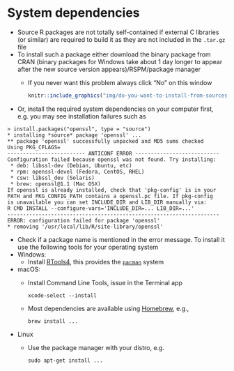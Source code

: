 # System dependencies

- Source R packages are not totally self-contained if external C libraries (or similar) are required to build it as they are not included in the `.tar.gz` file
- To install such a package either download the binary package from CRAN (binary packages for Windows take about 1 day longer to appear after the new source version appears)/RSPM/package manager
  - If you never want this problem always click "No" on this window  
    ```r
    knitr::include_graphics("img/do-you-want-to-install-from-sources.png")
    ```
- Or, install the required system dependencies on your computer first, e.g. you may see installation failures such as  
```
> install.packages("openssl", type = "source")
* installing *source* package 'openssl' ...
** package 'openssl' successfully unpacked and MD5 sums checked
Using PKG_CFLAGS=
------------------------- ANTICONF ERROR ---------------------------
Configuration failed because openssl was not found. Try installing:
 * deb: libssl-dev (Debian, Ubuntu, etc)
 * rpm: openssl-devel (Fedora, CentOS, RHEL)
 * csw: libssl_dev (Solaris)
 * brew: openssl@1.1 (Mac OSX)
If openssl is already installed, check that 'pkg-config' is in your
PATH and PKG_CONFIG_PATH contains a openssl.pc file. If pkg-config
is unavailable you can set INCLUDE_DIR and LIB_DIR manually via:
R CMD INSTALL --configure-vars='INCLUDE_DIR=... LIB_DIR=...'
--------------------------------------------------------------------
ERROR: configuration failed for package 'openssl'
* removing '/usr/local/lib/R/site-library/openssl'
```
- Check if a package name is mentioned in the error message. To install it use the following tools for your operating system  
- Windows: 
  - Install [RTools4](https://cran.r-project.org/bin/windows/Rtools/), this provides the [`pacman`](https://github.com/r-windows/docs/blob/master/rtools40.md#system-libraries-and-pacman) system
- macOS: 
  - Install Command Line Tools, issue in the Terminal app
    ```
    xcode-select --install
    ```
  - Most dependencies are available using [Homebrew](https://brew.sh/), e.g.,
    ```
    brew install ...
    ```
- Linux
  - Use the package manager with your distro, e.g.
    ```
    sudo apt-get install ...
    ```
